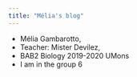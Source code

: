 ```yaml
---
title: "Mélia's blog"
---
```




- Mélia Gambarotto,
- Teacher: Mister Devilez,
- BAB2 Biology 2019-2020 UMons
- I am in the group 6

